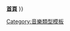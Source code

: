 {{Navbox
 | name       = Bluegrassmusic
 | titlestyle = color:white;background:brown;
 | groupstyle = color:white;background:brown;color:white;
 | belowstyle = color:white;background:brown;color:white;
 | title      = [[藍草音樂|<font color=white>藍草音樂</font>]]
 | state      = {{{state|autocollapse}}}
 | listclass  = hlist
 | image      = [[File:BluegrassBanjo.jpg|45px]]
 | group1     = 代表樂器
 | list1      = 
* [[空心吉他]]
* [[班卓琴]]
* {{link-en|共鳴器吉他|Dobro}}
* {{link-en|民謠小提琴|Fiddle}}
* [[曼陀林]]
* [[低音提琴]]

 | group2     = 來源
 | list2      = 
* [[藍調]]
* [[鄉村音樂]]
* [[民謠音樂]]
* {{link-en|舊時代音樂|Old-time music}}

 | group3     = 相關與子類型
 | list3      = 
* {{link-en|傳統藍草|Traditional bluegrass}}
* {{link-en|新藍草|Progressive bluegrass}}
* [[藍草福音]]
* [[果醬樂團]]
* [[捷克藍草]]

 | group4     = 著名節慶
 | list4      = 
* [[高山峻嶺音樂季]]
* [[明尼蘇達藍草與傳統音樂季]]
* [[聖米格藍草音樂季]]
* {{link-en|莫勒費斯音樂季|Merlefest}}

 | group5     = 其他
 | list5      = 
* {{link-en|國際藍草音樂博物館|International Bluegrass Music Museum}}
* {{link-en|國際藍草音樂公會|International Bluegrass Music Association}}
* {{link-en|國際藍草音樂名人堂|International Bluegrass Music Hall of Fame}}

 | below      = '''[[:Category:藍草音樂|分類]]'''{{·}} '''[[Portal:音樂|首頁]]'''
}}<noinclude>

[[Category:音樂類型模板]]
</noinclude>